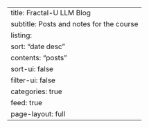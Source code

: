 ---
title: Fractal-U LLM Blog
subtitle: Posts and notes for the course
listing:
  sort: "date desc"
  contents: "posts"
  sort-ui: false
  filter-ui: false
  categories: true
  feed: true
page-layout: full
---